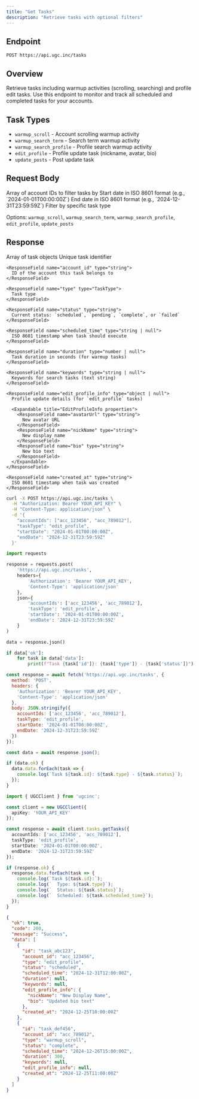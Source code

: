 ```yaml
---
title: "Get Tasks"
description: "Retrieve tasks with optional filters"
---
```


## Endpoint

```
POST https://api.ugc.inc/tasks
```

## Overview

Retrieve tasks including warmup activities (scrolling, searching) and profile edit tasks. Use this endpoint to monitor and track all scheduled and completed tasks for your accounts.

## Task Types

- `warmup_scroll` - Account scrolling warmup activity
- `warmup_search_term` - Search term warmup activity
- `warmup_search_profile` - Profile search warmup activity
- `edit_profile` - Profile update task (nickname, avatar, bio)
- `update_posts` - Post update task

## Request Body

<ParamField body="accountIds" type="string[]">
  Array of account IDs to filter tasks by
</ParamField>

<ParamField body="startDate" type="string">
  Start date in ISO 8601 format (e.g., `2024-01-01T00:00:00Z`)
</ParamField>

<ParamField body="endDate" type="string">
  End date in ISO 8601 format (e.g., `2024-12-31T23:59:59Z`)
</ParamField>

<ParamField body="taskType" type="TaskType">
  Filter by specific task type
  
  Options: `warmup_scroll`, `warmup_search_term`, `warmup_search_profile`, `edit_profile`, `update_posts`
</ParamField>

## Response

<ResponseField name="data" type="Task[]">
  Array of task objects
  
  <Expandable title="Task properties">
    <ResponseField name="id" type="string">
      Unique task identifier
    </ResponseField>
    
    <ResponseField name="account_id" type="string">
      ID of the account this task belongs to
    </ResponseField>
    
    <ResponseField name="type" type="TaskType">
      Task type
    </ResponseField>
    
    <ResponseField name="status" type="string">
      Current status: `scheduled`, `pending`, `complete`, or `failed`
    </ResponseField>
    
    <ResponseField name="scheduled_time" type="string | null">
      ISO 8601 timestamp when task should execute
    </ResponseField>
    
    <ResponseField name="duration" type="number | null">
      Task duration in seconds (for warmup tasks)
    </ResponseField>
    
    <ResponseField name="keywords" type="string | null">
      Keywords for search tasks (text string)
    </ResponseField>
    
    <ResponseField name="edit_profile_info" type="object | null">
      Profile update details (for `edit_profile` tasks)
      
      <Expandable title="EditProfileInfo properties">
        <ResponseField name="avatarUrl" type="string">
          New avatar URL
        </ResponseField>
        <ResponseField name="nickName" type="string">
          New display name
        </ResponseField>
        <ResponseField name="bio" type="string">
          New bio text
        </ResponseField>
      </Expandable>
    </ResponseField>
    
    <ResponseField name="created_at" type="string">
      ISO 8601 timestamp when task was created
    </ResponseField>
  </Expandable>
</ResponseField>

<RequestExample>

```bash cURL
curl -X POST https://api.ugc.inc/tasks \
  -H "Authorization: Bearer YOUR_API_KEY" \
  -H "Content-Type: application/json" \
  -d '{
    "accountIds": ["acc_123456", "acc_789012"],
    "taskType": "edit_profile",
    "startDate": "2024-01-01T00:00:00Z",
    "endDate": "2024-12-31T23:59:59Z"
  }'
```

```python Python
import requests

response = requests.post(
    'https://api.ugc.inc/tasks',
    headers={
        'Authorization': 'Bearer YOUR_API_KEY',
        'Content-Type': 'application/json'
    },
    json={
        'accountIds': ['acc_123456', 'acc_789012'],
        'taskType': 'edit_profile',
        'startDate': '2024-01-01T00:00:00Z',
        'endDate': '2024-12-31T23:59:59Z'
    }
)

data = response.json()

if data['ok']:
    for task in data['data']:
        print(f"Task {task['id']}: {task['type']} - {task['status']}")
```

```javascript JavaScript
const response = await fetch('https://api.ugc.inc/tasks', {
  method: 'POST',
  headers: {
    'Authorization': 'Bearer YOUR_API_KEY',
    'Content-Type': 'application/json'
  },
  body: JSON.stringify({
    accountIds: ['acc_123456', 'acc_789012'],
    taskType: 'edit_profile',
    startDate: '2024-01-01T00:00:00Z',
    endDate: '2024-12-31T23:59:59Z'
  })
});

const data = await response.json();

if (data.ok) {
  data.data.forEach(task => {
    console.log(`Task ${task.id}: ${task.type} - ${task.status}`);
  });
}
```

```typescript React
import { UGCClient } from 'ugcinc';

const client = new UGCClient({
  apiKey: 'YOUR_API_KEY'
});

const response = await client.tasks.getTasks({
  accountIds: ['acc_123456', 'acc_789012'],
  taskType: 'edit_profile',
  startDate: '2024-01-01T00:00:00Z',
  endDate: '2024-12-31T23:59:59Z'
});

if (response.ok) {
  response.data.forEach(task => {
    console.log(`Task ${task.id}:`);
    console.log(`  Type: ${task.type}`);
    console.log(`  Status: ${task.status}`);
    console.log(`  Scheduled: ${task.scheduled_time}`);
  });
}
```

</RequestExample>

<ResponseExample>

```json Success Response
{
  "ok": true,
  "code": 200,
  "message": "Success",
  "data": [
    {
      "id": "task_abc123",
      "account_id": "acc_123456",
      "type": "edit_profile",
      "status": "scheduled",
      "scheduled_time": "2024-12-31T12:00:00Z",
      "duration": null,
      "keywords": null,
      "edit_profile_info": {
        "nickName": "New Display Name",
        "bio": "Updated bio text"
      },
      "created_at": "2024-12-25T10:00:00Z"
    },
    {
      "id": "task_def456",
      "account_id": "acc_789012",
      "type": "warmup_scroll",
      "status": "complete",
      "scheduled_time": "2024-12-26T15:00:00Z",
      "duration": 300,
      "keywords": null,
      "edit_profile_info": null,
      "created_at": "2024-12-25T11:00:00Z"
    }
  ]
}
```

</ResponseExample>

